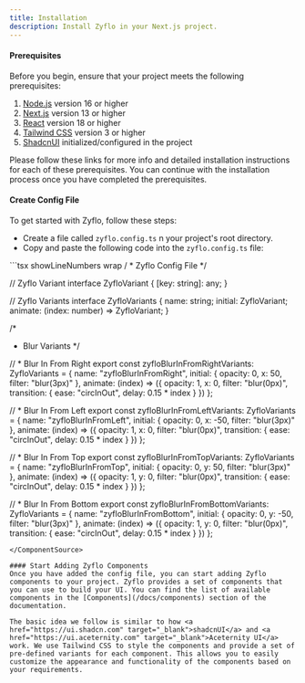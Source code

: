 ```yaml
---
title: Installation
description: Install Zyflo in your Next.js project.
---
```


#### Prerequisites

Before you begin, ensure that your project meets the following prerequisites:

1. <a href="https://nodejs.org/en/download/" target="_blank">Node.js</a> version 16 or higher
2. <a href="https://nextjs.org/docs/getting-started" target="_blank">Next.js</a> version 13 or higher
3. <a href="https://reactjs.org/" target="_blank">React</a> version 18 or higher
4. <a href="https://tailwindcss.com/" target="_blank">Tailwind CSS</a> version 3 or higher
5. <a href="https://pnpm.io/" target="_blank">ShadcnUI</a> initialized/configured in the project


Please follow these links for more info and detailed installation instructions for each of these prerequisites. You can continue with the installation process once you have completed the prerequisites.


#### Create Config File 

To get started with Zyflo, follow these steps:
- Create a file called <code>zyflo.config.ts</code> n your project's root directory.
- Copy and paste the following code into the <code>zyflo.config.ts</code> file: 

<ComponentSource>
```tsx showLineNumbers wrap
/ * Zyflo Config File */

// Zyflo Variant
interface ZyfloVariant {
    [key: string]: any;
}

// Zyflo Variants
interface ZyfloVariants {
    name: string;
    initial: ZyfloVariant;
    animate: (index: number) => ZyfloVariant;
}

/* 
 * Blur Variants
*/

// * Blur In From Right
export const zyfloBlurInFromRightVariants: ZyfloVariants = {
    name: "zyfloBlurInFromRight",
    initial: {
        opacity: 0,
        x: 50,
        filter: "blur(3px)"
    },
    animate: (index) => ({
        opacity: 1,
        x: 0,
        filter: "blur(0px)",
        transition: {
            ease: "circInOut",
            delay: 0.15 * index
        }
    })
};

// * Blur In From Left
export const zyfloBlurInFromLeftVariants: ZyfloVariants = {
    name: "zyfloBlurInFromLeft",
    initial: {
        opacity: 0,
        x: -50,
        filter: "blur(3px)"
    },
    animate: (index) => ({
        opacity: 1,
        x: 0,
        filter: "blur(0px)",
        transition: {
            ease: "circInOut",
            delay: 0.15 * index
        }
    })
};

// * Blur In From Top
export const zyfloBlurInFromTopVariants: ZyfloVariants = {
    name: "zyfloBlurInFromTop",
    initial: {
        opacity: 0,
        y: 50,
        filter: "blur(3px)"
    },
    animate: (index) => ({
        opacity: 1,
        y: 0,
        filter: "blur(0px)",
        transition: {
            ease: "circInOut",
            delay: 0.15 * index
        }
    })
};

// * Blur In From Bottom
export const zyfloBlurInFromBottomVariants: ZyfloVariants = {
    name: "zyfloBlurInFromBottom",
    initial: {
        opacity: 0,
        y: -50,
        filter: "blur(3px)"
    },
    animate: (index) => ({
        opacity: 1,
        y: 0,
        filter: "blur(0px)",
        transition: {
            ease: "circInOut",
            delay: 0.15 * index
        }
    })
};

```
</ComponentSource>

#### Start Adding Zyflo Components
Once you have added the config file, you can start adding Zyflo components to your project. Zyflo provides a set of components that you can use to build your UI. You can find the list of available components in the [Components](/docs/components) section of the documentation.

The basic idea we follow is similar to how <a href="https://ui.shadcn.com" target="_blank">shadcnUI</a> and <a href="https://ui.aceternity.com" target="_blank">Aceternity UI</a> work. We use Tailwind CSS to style the components and provide a set of pre-defined variants for each component. This allows you to easily customize the appearance and functionality of the components based on your requirements.   

